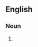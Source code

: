 {{also|ill humor}}
==English==

===Noun===
{{en-noun}}

# {{alternative spelling of|ill humor|lang=en}}